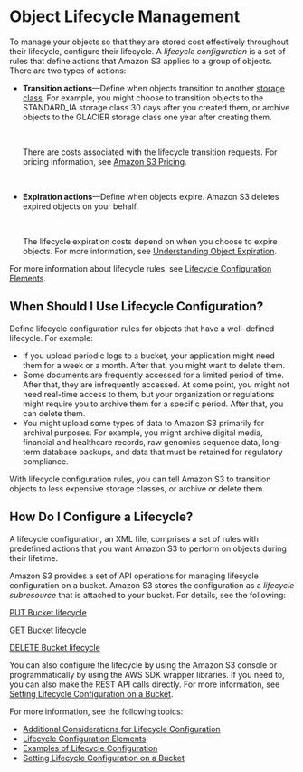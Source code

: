# Object Lifecycle Management<a name="object-lifecycle-mgmt"></a>

To manage your objects so that they are stored cost effectively throughout their lifecycle, configure their lifecycle\.  A *lifecycle configuration* is a set of rules that define actions that Amazon S3 applies to a group of objects\. There are two types of actions:
+ **Transition actions**—Define when objects transition to another [storage class](https://docs.aws.amazon.com/AmazonS3/latest/dev/storage-class-intro.html)\. For example, you might choose to transition objects to the STANDARD\_IA storage class 30 days after you created them, or archive objects to the GLACIER storage class one year after creating them\. 

   

  There are costs associated with the lifecycle transition requests\. For pricing information, see [Amazon S3 Pricing](https://aws.amazon.com/s3/pricing/)\.

   
+ **Expiration actions**—Define when objects expire\. Amazon S3 deletes expired objects on your behalf\. 

   

  The lifecycle expiration costs depend on when you choose to expire objects\. For more information, see [Understanding Object Expiration](lifecycle-expire-general-considerations.md)\.

For more information about lifecycle rules, see [Lifecycle Configuration Elements](intro-lifecycle-rules.md)\. 

## When Should I Use Lifecycle Configuration?<a name="lifecycle-config-overview-what"></a>

Define lifecycle configuration rules for objects that have a well\-defined lifecycle\. For example: 
+ If you upload periodic logs to a bucket, your application might need them for a week or a month\. After that, you might want to delete them\.
+ Some documents are frequently accessed for a limited period of time\. After that, they are infrequently accessed\. At some point, you might not need real\-time access to them, but your organization or regulations might require you to archive them for a specific period\. After that, you can delete them\. 
+ You might upload some types of data to Amazon S3 primarily for archival purposes\. For example, you might archive digital media, financial and healthcare records, raw genomics sequence data, long\-term database backups, and data that must be retained for regulatory compliance\.

With lifecycle configuration rules, you can tell Amazon S3 to transition objects to less expensive storage classes, or archive or delete them\.

## How Do I Configure a Lifecycle?<a name="lifecycle-config-overview-how"></a>

A lifecycle configuration, an XML file, comprises a set of rules with predefined actions that you want Amazon S3 to perform on objects during their lifetime\. 

Amazon S3 provides a set of API operations for managing lifecycle configuration on a bucket\. Amazon S3 stores the configuration as a *lifecycle subresource* that is attached to your bucket\. For details, see the following:

[PUT Bucket lifecycle](https://docs.aws.amazon.com/AmazonS3/latest/API/RESTBucketPUTlifecycle.html)

[GET Bucket lifecycle](https://docs.aws.amazon.com/AmazonS3/latest/API/RESTBucketGETlifecycle.html)

[DELETE Bucket lifecycle](https://docs.aws.amazon.com/AmazonS3/latest/API/RESTBucketDELETElifecycle.html)

You can also configure the lifecycle by using the Amazon S3 console or programmatically by using the AWS SDK wrapper libraries\. If you need to, you can also make the REST API calls directly\. For more information, see [Setting Lifecycle Configuration on a Bucket](how-to-set-lifecycle-configuration-intro.md)\.

For more information, see the following topics:
+ [Additional Considerations for Lifecycle Configuration](lifecycle-additional-considerations.md)
+ [Lifecycle Configuration Elements](intro-lifecycle-rules.md)
+ [Examples of Lifecycle Configuration](lifecycle-configuration-examples.md)
+ [Setting Lifecycle Configuration on a Bucket](how-to-set-lifecycle-configuration-intro.md)